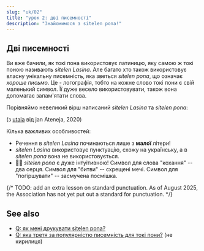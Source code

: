 ```yaml
---
slug: "uk/02"
title: "урок 2: дві писемності"
description: "Знайомимося з sitelen pona!"
---
```



## Дві писемності

Ви вже бачили, як токі пона використовує латиницю, яку самою ж токі поною називають _sitelen Lasina_. Але багато хто також використовує власну унікальну писемність, яка зветься _sitelen pona_, що означає _хороше письмо_. Це - логографія, тобто на кожне слово токі пони є свій маленький символ. Її дуже весело використовувати, також вона допомагає запам'ятати слова.

Порівняймо невеликий вірш написаний _sitelen Lasina_ та _sitelen pona_:

<Tabbed id="1">
  <Row sl="sina olin e utala." m="Ти любиш боротьбу." />
  <Row sl="taso sina sona ala:" m="Але не розумієш," />
  <Row sl="utala li ike e sina." m="що конфлікт тебе погіршує." />
</Tabbed>

(з [utala](https://utala.pona.la/toki-musi-lili/#utala) від jan Ateneja, 2020)  

Кілька важливих особливостей:

- Речення в _sitelen Lasina_ починаються лише з **малої** літери!
- _sitelen Lasina_ використовує пунктуацію, схожу на українську, а в _sitelen pona_ вона не використовується.
- 󱥠󱥔 _sitelen pona_ є дуже інтуітивною! Символ для слова "кохання" -- два серця. Символ для "битви" -- схрещені мечі. Символ для "погіршувати" -- засмучена посмішка.

{/* 
  TODO: add an extra lesson on standard punctuation.
  As of August 2025, the Association has not yet
  put out a standard for punctuation.
*/}

## See also
* [Q: як мені друкувати sitelen pona?](/uk/fonts/)
* [Q: яка третя за популярністю писемність для токі пони?](/uk/sitelen-sitelen/) (не кирилиця)
